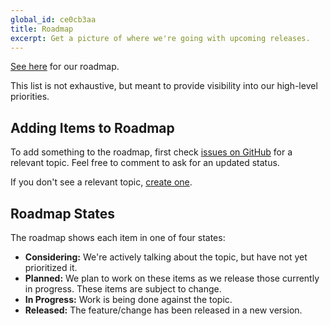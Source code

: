 ```yaml
---
global_id: ce0cb3aa
title: Roadmap
excerpt: Get a picture of where we're going with upcoming releases.
---
```


[See here](https://stackbit.notion.site/Contentlayer-Roadmap-ca6d21d6a1424b11b11692d6356c1ff7) for our roadmap.

This list is not exhaustive, but meant to provide visibility into our high-level priorities.

## Adding Items to Roadmap

To add something to the roadmap, first check [issues on GitHub](https://github.com/contentlayerdev/contentlayer/issues) for a relevant topic. Feel free to comment to ask for an updated status.

If you don't see a relevant topic, [create one](https://github.com/contentlayerdev/contentlayer/issues/new).

## Roadmap States

The roadmap shows each item in one of four states:

- **Considering:** We're actively talking about the topic, but have not yet prioritized it.
- **Planned:** We plan to work on these items as we release those currently in progress. These items are subject to change.
- **In Progress:** Work is being done against the topic.
- **Released:** The feature/change has been released in a new version.
